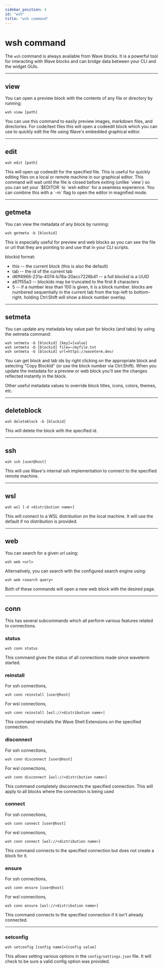 ```yaml
---
sidebar_position: 4
id: "wsh"
title: "wsh command"
---
```

# wsh command

The `wsh` command is always available from Wave blocks.  It is a powerful tool for interacting with Wave blocks and can bridge data between your CLI and the widget GUIs.

---

## view
You can open a preview block with the contents of any file or directory by running:

```
wsh view [path]
```

You can use this command to easily preview images, markdown files, and directories.  For code/text files this will open
a codeedit block which you can use to quickly edit the file using Wave's embedded graphical editor.

---

## edit

```
wsh edit [path]
```

This will open up codeedit for the specified file.  This is useful for quickly editing files on a local or remote machine in our graphical editor.  This command will wait until the file is closed before exiting (unlike \`view\`) so you can set your \`$EDITOR\` to \`wsh editor\` for a seamless experience.  You can combine this with a \`-m\` flag to open the editor in magnified mode.

---

## getmeta

You can view the metadata of any block by running:

```
wsh getmeta -b [blockid]
```

This is especially useful for preview and web blocks as you can see the file or url that they are pointing to and use that in your CLI scripts.

blockid format:

* this -- the current block (this is also the default)
* tab -- the id of the current tab
* d6ff4966-231a-4074-b78a-20acc7226b41 -- a full blockid is a UUID
* a67f55a3 -- blockids may be truncated to the first 8 characters
* 5 -- if a number less than 100 is given, it is a block number.  blocks are numbered sequentially in the current tab from the top-left to bottom-right.  holding Ctrl:Shift will show a block number overlay.

---

## setmeta

You can update any metadata key value pair for blocks (and tabs) by using the setmeta command:

```
wsh setmeta -b [blockid] [key]=[value]
wsh setmeta -b [blockid] file=~/myfile.txt
wsh setmeta -b [blockid] url=https://waveterm.dev/
```

You can get block and tab ids by right clicking on the appropriate block and selecting "Copy BlockId" (or use the block number via Ctrl:Shift).  When you
update the metadata for a preview or web block you'll see the changes reflected instantly in the block.

Other useful metadata values to override block titles, icons, colors, themes, etc.

---

## deleteblock

```
wsh deleteblock -b [blockid]
```

This will delete the block with the specified id.

---

## ssh

```
wsh ssh [user@host]
```

This will use Wave's internal ssh implementation to connect to the specified remote machine.

---

## wsl

```
wsh wsl [-d <distribution name>]
```

This will connect to a WSL distribution on the local machine. It will use the default if no distribution is provided.

---

## web

You can search for a given url using:

```
wsh web <url>
```

Alternatively, you can search with the configured search engine using:

```
wsh web <search query>
```

Both of these commands will open a new web block with the desired page.

---

## conn

This has several subcommands which all perform various features related to connections.

### status

```
wsh conn status
```
This command gives the status of all connections made since waveterm started.

### reinstall

For ssh connections,
```
wsh conn reinstall [user@host]
```

For wsl connections,
```
wsh conn reinstall [wsl://<distribution name>]
```

This command reinstalls the Wave Shell Extensions on the specified connection.

### disconnect

For ssh connections,
```
wsh conn disconnect [user@host]
```

For wsl connections,
```
wsh conn disconnect [wsl://<distribution name>]
```

This command completely disconnects the specified connection. This will apply to all blocks where the connection is being used

### connect

For ssh connections,
```
wsh conn connect [user@host]
```

For wsl connections,
```
wsh conn connect [wsl://<distribution name>]
```

This command connects to the specified connection but does not create a block for it.

### ensure

For ssh connections,
```
wsh conn ensure [user@host]
```

For wsl connections,
```
wsh conn ensure [wsl://<distribution name>]
```

This command connects to the specified connection if it isn't already connected.

---

### setconfig

```
wsh setconfig [config name]=[config value]
```

This allows setting various options in the `config/settings.json` file. It will check to be sure a valid config option was provided.
